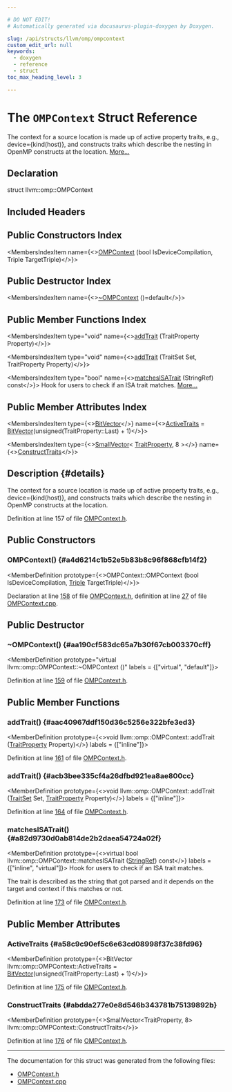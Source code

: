 ```yaml
---

# DO NOT EDIT!
# Automatically generated via docusaurus-plugin-doxygen by Doxygen.

slug: /api/structs/llvm/omp/ompcontext
custom_edit_url: null
keywords:
  - doxygen
  - reference
  - struct
toc_max_heading_level: 3

---
```





# The `OMPContext` Struct Reference

<DoxygenPage pluginConfig={pluginConfig}>

The context for a source location is made up of active property traits, e.g., device=&#123;kind(host)&#125;, and constructs traits which describe the nesting in OpenMP constructs at the location. <a href="#details">More...</a>

## Declaration

<CodeBlock>struct llvm::omp::OMPContext</CodeBlock>

## Included Headers

<IncludesList>
<IncludesListItem
  filePath="llvm/Frontend/OpenMP/OMPContext.h"
  permalink="/docs/api/files/include/include/llvm/include/llvm/frontend/include/llvm/frontend/openmp/ompcontext-h"
  isLocal="true" />
</IncludesList>

## Public Constructors Index

<MembersIndex>

<MembersIndexItem
  name={<><a href="#a4d6214c1b52e5b83b8c96f868cfb14f2">OMPContext</a> (bool IsDeviceCompilation, Triple TargetTriple)</>}>
</MembersIndexItem>

</MembersIndex>

## Public Destructor Index

<MembersIndex>

<MembersIndexItem
  name={<><a href="#aa190cf583dc65a7b30f67cb003370cff">~OMPContext</a> ()=default</>}>
</MembersIndexItem>

</MembersIndex>

## Public Member Functions Index

<MembersIndex>

<MembersIndexItem
  type="void"
  name={<><a href="#aac40967ddf150d36c5256e322bfe3ed3">addTrait</a> (TraitProperty Property)</>}>
</MembersIndexItem>

<MembersIndexItem
  type="void"
  name={<><a href="#acb3bee335cf4a26dfbd921ea8ae800cc">addTrait</a> (TraitSet Set, TraitProperty Property)</>}>
</MembersIndexItem>

<MembersIndexItem
  type="bool"
  name={<><a href="#a82d9730d0ab814de2b2daea54724a02f">matchesISATrait</a> (StringRef) const</>}>
Hook for users to check if an ISA trait matches. <a href="#a82d9730d0ab814de2b2daea54724a02f">More...</a>
</MembersIndexItem>

</MembersIndex>

## Public Member Attributes Index

<MembersIndex>

<MembersIndexItem
  type={<><a href="/docs/api/classes/llvm/bitvector">BitVector</a></>}
  name={<><a href="#a58c9c90ef5c6e63cd08998f37c38fd96">ActiveTraits</a> = <a href="/docs/api/classes/llvm/bitvector">BitVector</a>(unsigned(TraitProperty::Last) + 1)</>}>
</MembersIndexItem>

<MembersIndexItem
  type={<><a href="/docs/api/classes/llvm/smallvector">SmallVector</a>&lt; <a href="/docs/api/namespaces/llvm/omp/#aed19c754b6dc51a7f084d621b4043788">TraitProperty</a>, 8 &gt;</>}
  name={<><a href="#abdda277e0e8d546b343781b75139892b">ConstructTraits</a></>}>
</MembersIndexItem>

</MembersIndex>

## Description {#details}

The context for a source location is made up of active property traits, e.g., device=&#123;kind(host)&#125;, and constructs traits which describe the nesting in OpenMP constructs at the location.

Definition at line 157 of file <a href="/docs/api/files/include/include/llvm/include/llvm/frontend/include/llvm/frontend/openmp/ompcontext-h">OMPContext.h</a>.

<SectionDefinition>

## Public Constructors

### OMPContext() {#a4d6214c1b52e5b83b8c96f868cfb14f2}

<MemberDefinition
  prototype={<>OMPContext::OMPContext (bool IsDeviceCompilation, <a href="/docs/api/classes/llvm/triple">Triple</a> TargetTriple)</>}>

Declaration at line <a href="/docs/api/files/include/include/llvm/include/llvm/frontend/include/llvm/frontend/openmp/ompcontext-h/#l00158">158</a> of file <a href="/docs/api/files/include/include/llvm/include/llvm/frontend/include/llvm/frontend/openmp/ompcontext-h">OMPContext.h</a>, definition at line <a href="/docs/api/files/lib/lib/frontend/lib/frontend/openmp/ompcontext-cpp/#l00027">27</a> of file <a href="/docs/api/files/lib/lib/frontend/lib/frontend/openmp/ompcontext-cpp">OMPContext.cpp</a>.
</MemberDefinition>

</SectionDefinition>

<SectionDefinition>

## Public Destructor

### ~OMPContext() {#aa190cf583dc65a7b30f67cb003370cff}

<MemberDefinition
  prototype="virtual llvm::omp::OMPContext::~OMPContext ()"
  labels = {["virtual", "default"]}>

Definition at line <a href="/docs/api/files/include/include/llvm/include/llvm/frontend/include/llvm/frontend/openmp/ompcontext-h/#l00159">159</a> of file <a href="/docs/api/files/include/include/llvm/include/llvm/frontend/include/llvm/frontend/openmp/ompcontext-h">OMPContext.h</a>.
</MemberDefinition>

</SectionDefinition>

<SectionDefinition>

## Public Member Functions

### addTrait() {#aac40967ddf150d36c5256e322bfe3ed3}

<MemberDefinition
  prototype={<>void llvm::omp::OMPContext::addTrait (<a href="/docs/api/namespaces/llvm/omp/#aed19c754b6dc51a7f084d621b4043788">TraitProperty</a> Property)</>}
  labels = {["inline"]}>

Definition at line <a href="/docs/api/files/include/include/llvm/include/llvm/frontend/include/llvm/frontend/openmp/ompcontext-h/#l00161">161</a> of file <a href="/docs/api/files/include/include/llvm/include/llvm/frontend/include/llvm/frontend/openmp/ompcontext-h">OMPContext.h</a>.
</MemberDefinition>

### addTrait() {#acb3bee335cf4a26dfbd921ea8ae800cc}

<MemberDefinition
  prototype={<>void llvm::omp::OMPContext::addTrait (<a href="/docs/api/namespaces/llvm/omp/#ac053ab007366c857887d939adbeea976">TraitSet</a> Set, <a href="/docs/api/namespaces/llvm/omp/#aed19c754b6dc51a7f084d621b4043788">TraitProperty</a> Property)</>}
  labels = {["inline"]}>

Definition at line <a href="/docs/api/files/include/include/llvm/include/llvm/frontend/include/llvm/frontend/openmp/ompcontext-h/#l00164">164</a> of file <a href="/docs/api/files/include/include/llvm/include/llvm/frontend/include/llvm/frontend/openmp/ompcontext-h">OMPContext.h</a>.
</MemberDefinition>

### matchesISATrait() {#a82d9730d0ab814de2b2daea54724a02f}

<MemberDefinition
  prototype={<>virtual bool llvm::omp::OMPContext::matchesISATrait (<a href="/docs/api/classes/llvm/stringref">StringRef</a>) const</>}
  labels = {["inline", "virtual"]}>
Hook for users to check if an ISA trait matches.

The trait is described as the string that got parsed and it depends on the target and context if this matches or not.

Definition at line <a href="/docs/api/files/include/include/llvm/include/llvm/frontend/include/llvm/frontend/openmp/ompcontext-h/#l00173">173</a> of file <a href="/docs/api/files/include/include/llvm/include/llvm/frontend/include/llvm/frontend/openmp/ompcontext-h">OMPContext.h</a>.
</MemberDefinition>

</SectionDefinition>

<SectionDefinition>

## Public Member Attributes

### ActiveTraits {#a58c9c90ef5c6e63cd08998f37c38fd96}

<MemberDefinition
  prototype={<>BitVector llvm::omp::OMPContext::ActiveTraits = <a href="/docs/api/classes/llvm/bitvector">BitVector</a>(unsigned(TraitProperty::Last) + 1)</>}>

Definition at line <a href="/docs/api/files/include/include/llvm/include/llvm/frontend/include/llvm/frontend/openmp/ompcontext-h/#l00175">175</a> of file <a href="/docs/api/files/include/include/llvm/include/llvm/frontend/include/llvm/frontend/openmp/ompcontext-h">OMPContext.h</a>.
</MemberDefinition>

### ConstructTraits {#abdda277e0e8d546b343781b75139892b}

<MemberDefinition
  prototype={<>SmallVector&lt;TraitProperty, 8&gt; llvm::omp::OMPContext::ConstructTraits</>}>

Definition at line <a href="/docs/api/files/include/include/llvm/include/llvm/frontend/include/llvm/frontend/openmp/ompcontext-h/#l00176">176</a> of file <a href="/docs/api/files/include/include/llvm/include/llvm/frontend/include/llvm/frontend/openmp/ompcontext-h">OMPContext.h</a>.
</MemberDefinition>

</SectionDefinition>

<hr/>

The documentation for this struct was generated from the following files:

<ul>
<li><a href="/docs/api/files/include/include/llvm/include/llvm/frontend/include/llvm/frontend/openmp/ompcontext-h">OMPContext.h</a></li>
<li><a href="/docs/api/files/lib/lib/frontend/lib/frontend/openmp/ompcontext-cpp">OMPContext.cpp</a></li>
</ul>

</DoxygenPage>
